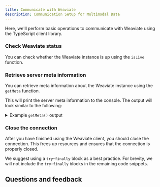 ```yaml
---
title: Communicate with Weaviate
description: Communication Setup for Multimodal Data
---
```


Here, we'll perform basic operations to communicate with Weaviate using the TypeScript client library.

### <i class="fa-solid fa-code"></i> Check Weaviate status

You can check whether the Weaviate instance is up using the `isLive` function.

<FilteredTextBlock
  text={TSCode}
  startMarker="// PollLiveness"
  endMarker="// END PollLiveness"
  language="ts"
/>

### <i class="fa-solid fa-code"></i> Retrieve server meta information

You can retrieve meta information about the Weaviate instance using the `getMeta` function.

<FilteredTextBlock
  text={TSCode}
  startMarker="// GetMeta"
  endMarker="// END GetMeta"
  language="ts"
/>

This will print the server meta information to the console. The output will look similar to the following:

<details>
  <summary>Example <code>getMeta()</code> output</summary>

<FilteredTextBlock
  text={TSCode}
  startMarker="// OutputGetMeta"
  endMarker="// END OutputGetMeta"
  language="ts"
/>
</details>

### <i class="fa-solid fa-code"></i> Close the connection

After you have finished using the Weaviate client, you should close the connection. This frees up resources and ensures that the connection is properly closed.

We suggest using a `try`-`finally` block as a best practice. For brevity, we will not include the `try`-`finally` blocks in the remaining code snippets.

<FilteredTextBlock
  text={TSCode}
  startMarker="// TryFinallyCloseDemo"
  endMarker="// END TryFinallyCloseDemo"
  language="ts"
/>

## Questions and feedback


<DocsFeedback/>